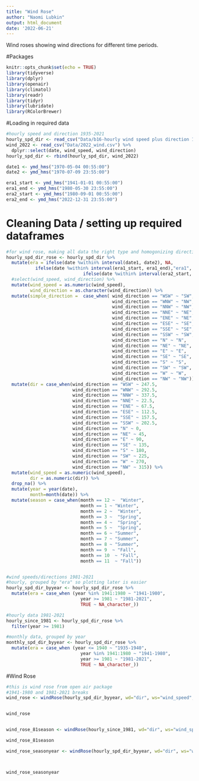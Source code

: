 ```yaml
---
title: "Wind Rose"
author: "Naomi Lubkin"
output: html_document
date: '2022-06-21'
---
```

Wind roses showing wind directions for different time periods. 

#Packages
```r
knitr::opts_chunk$set(echo = TRUE)
library(tidyverse)
library(dplyr)
library(openair)
library(climatol)
library(readr)
library(tidyr)
library(lubridate)
library(RColorBrewer)


```

#Loading in required data
```r
#hourly speed and direction 1935-2021
hourly_spd_dir <- read_csv("Data/b16-hourly wind speed plus direction 1935-2021.csv")
wind_2022 <- read_csv("Data/2022_wind.csv") %>%
  dplyr::select(date, wind_speed, wind_direction)
hourly_spd_dir <- rbind(hourly_spd_dir, wind_2022)

date1 <- ymd_hms("1970-05-04 00:55:00")
date2 <- ymd_hms("1970-07-09 23:55:00")

era1_start <- ymd_hms("1941-01-01 00:55:00")
era1_end <- ymd_hms("1980-05-30 23:55:00")
era2_start <- ymd_hms("1980-09-01 00:55:00")
era2_end <- ymd_hms("2022-12-31 23:55:00")


```


# Cleaning Data / setting up required dataframes 

```r
#for wind rose, making all data the right type and homogonizing directions to 8 cardinal directions (first ~20 years have 16), then switching cardinal directions to degrees (input data type for wind rose must be numeric). Also getting rid of NA values
hourly_spd_dir_rose <- hourly_spd_dir %>%
  mutate(era = ifelse(date %within% interval(date1, date2), NA, 
           ifelse(date %within% interval(era1_start, era1_end),"era1", 
                             ifelse(date %within% interval(era2_start, era2_end), "era2", NA)))) %>%
  #select(wind_speed, wind_direction) %>%
  mutate(wind_speed = as.numeric(wind_speed), 
         wind_direction = as.character(wind_direction)) %>%
  mutate(simple_direction =  case_when( wind_direction == "WSW" ~ "SW", 
                                        wind_direction == "WNW" ~ "NW", 
                                        wind_direction == "NNW" ~ "NW",
                                        wind_direction == "NNE" ~ "NE",
                                        wind_direction == "ENE" ~ "NE",
                                        wind_direction == "ESE" ~ "SE",
                                        wind_direction == "SSE" ~ "SE",
                                        wind_direction == "SSW" ~ "SW", 
                                        wind_direction == "N" ~ "N",
                                        wind_direction == "NE" ~ "NE",
                                        wind_direction == "E" ~ "E",
                                        wind_direction == "SE" ~ "SE",
                                        wind_direction == "S" ~ "S",
                                        wind_direction == "SW" ~ "SW",
                                        wind_direction == "W" ~ "W",
                                        wind_direction == "NW" ~ "NW")) %>%
  mutate(dir = case_when(wind_direction == "WSW" ~ 247.5, 
                         wind_direction == "WNW" ~ 292.5, 
                         wind_direction == "NNW" ~ 337.5,
                         wind_direction == "NNE" ~ 22.5,
                         wind_direction == "ENE" ~ 67.5,
                         wind_direction == "ESE" ~ 112.5,
                         wind_direction == "SSE" ~ 157.5,
                         wind_direction == "SSW" ~ 202.5, 
                         wind_direction == "N" ~ 0,
                         wind_direction == "NE" ~ 45,
                         wind_direction == "E" ~ 90,
                         wind_direction == "SE" ~ 135,
                         wind_direction == "S" ~ 180,
                         wind_direction == "SW" ~ 225,
                         wind_direction == "W" ~ 270,
                         wind_direction == "NW" ~ 315)) %>%
  mutate(wind_speed = as.numeric(wind_speed), 
         dir = as.numeric(dir)) %>%
  drop_na() %>%
  mutate(year = year(date), 
         month=month(date)) %>%
  mutate(season = case_when(month == 12 ~  "Winter", 
                            month == 1 ~ "Winter", 
                            month == 2 ~  "Winter", 
                            month == 3 ~  "Spring",
                            month == 4 ~  "Spring",
                            month == 5 ~  "Spring",
                            month == 6 ~ "Summer",
                            month == 7 ~ "Summer",
                            month == 8 ~ "Summer",
                            month == 9  ~ "Fall", 
                            month == 10  ~ "Fall", 
                            month == 11  ~ "Fall"))


#wind speeds/directions 1981-2021
#hourly, grouped by "era" so plotting later is easier
hourly_spd_dir_byyear <- hourly_spd_dir_rose %>%
  mutate(era = case_when (year %in% 1941:1980 ~ "1941-1980", 
                            year >= 1981 ~ "1981-2021", 
                            TRUE ~ NA_character_))

#hourly data 1981-2021
hourly_since_1981 <- hourly_spd_dir_rose %>%
  filter(year >= 1981)

#monthly data, grouped by year
monthly_spd_dir_byyear <- hourly_spd_dir_rose %>%
  mutate(era = case_when (year <= 1940 ~ "1935-1940", 
                            year %in% 1941:1980 ~ "1941-1980", 
                            year >= 1981 ~ "1981-2021", 
                            TRUE ~ NA_character_))

```

#Wind Rose
```r
#this is wind rose from open air package
#1941-1980 and 1981-2021 breaks
wind_rose <- windRose(hourly_spd_dir_byyear, wd="dir", ws="wind_speed", type =  "era", paddle= FALSE, annotate=FALSE, width=2, bias.corr = TRUE, key.position="left", normalize = FALSE, breaks = c(0, 10, 20, 30, 40, 50, 60, 70, 80, 90, 100), key.header = "Wind Speed (mph)", key.footer = NULL)


wind_rose


wind_rose_81season <- windRose(hourly_since_1981, wd="dir", ws="wind_speed", type = "season", paddle= FALSE, annotate= FALSE, width=2, bias.corr = TRUE, key.position="left", normalize = FALSE, breaks = c(0, 10, 20, 30, 40, 50, 60, 70, 80, 90, 100), key.header = "Wind Speed (mph)", key.footer = NULL)

wind_rose_81season

wind_rose_seasonyear <- windRose(hourly_spd_dir_byyear, wd="dir", ws="wind_speed", type =  c("era", "season"), paddle= FALSE, annotate=FALSE, width=2, bias.corr = TRUE, key.position="left", normalize = FALSE, breaks = c(0, 10, 20, 30, 40, 50, 60, 70, 80, 90, 100), key.header = "Wind Speed (mph)", key.footer = NULL)



wind_rose_seasonyear
```